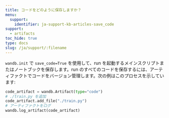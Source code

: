 ```yaml
---
title: コードをどのように保存しますか？
menu:
  support:
    identifier: ja-support-kb-articles-save_code‌
support:
  - artifacts
toc_hide: true
type: docs
slug: /ja/support/:filename
---
```

`wandb.init` で `save_code=True` を使用して、run を起動するメインスクリプトまたはノートブックを保存します。run のすべてのコードを保存するには、アーティファクトでコードをバージョン管理します。次の例はこのプロセスを示しています:

```python
code_artifact = wandb.Artifact(type="code")
# ./train.py を追加
code_artifact.add_file("./train.py")
# アーティファクトをログ
wandb.log_artifact(code_artifact)
```